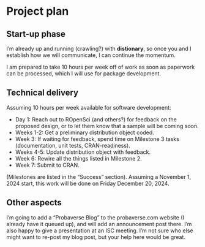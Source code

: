 # Project plan

## Start-up phase
<!--
Covering the planning phase, this section should provide a relatively detailed plan of how work will start on the project. This section is important because projects need to get up and running quickly.


 - [ ] Setting up collaboration platform inc. code for contributors etc.
 - [ ] Licence decisions
 - [ ] Reporting framework
-->

I'm already up and running (crawling?) with **distionary**, so once you and I establish how we will communicate, I can continue the momentum.

I am prepared to take 10 hours per week off of work as soon as paperwork can be processed, which I will use for package development. 

## Technical delivery
<!--
Covering the actual delivery of the project this section should provide at least a high-level the implementation. 

Including target dates is really important as you need to be committed and the ISC need to have a means of tracking delivery
-->

Assuming 10 hours per week available for software development:

- Day 1: Reach out to ROpenSci (and others?) for feedback on the proposed design, or to let them know that a sample will be coming soon.
- Weeks 1-2: Get a preliminary distribution object coded.
- Week 3: If waiting for feedback, spend time on Milestone 3 tasks (documentation, unit tests, CRAN-readiness).
- Weeks 4-5: Update distribution object with feedback.
- Week 6: Rewire all the things listed in Milestone 2.
- Week 7: Submit to CRAN.

(Milestones are listed in the "Success" section). Assuming a November 1, 2024 start, this work will be done on Friday December 20, 2024.

## Other aspects
<!--
Covering non-technical activities like on-going publicity, paper preparation, discussion groups etc. that might be required to facilitate successful delivery of the project.

 - [ ] Announcement post
 - [ ] Delivery blog post
 - [ ] Twitter
 - [ ] UseR!
 - [ ] ISC meetings
-->

I'm going to add a "Probaverse Blog" to the probaverse.com website (I already have it queued up), and will add an announcement post there. I'm also happy to give a presentation at an ISC meeting. I'm not sure who else might want to re-post my blog post, but your help here would be great.